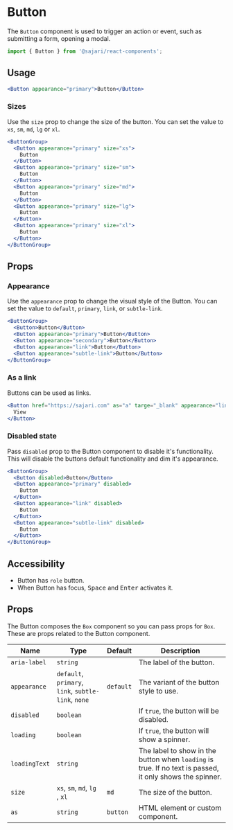 
<SEO
  title="Button"
  scope={scopes.components}
  description="The Button component is used to trigger an action or event, such as submitting a
form, opening a Dialog, canceling an action, or performing a delete operation."
/>

# Button

The `Button` component is used to trigger an action or event, such as submitting a form, opening a modal.

```js
import { Button } from '@sajari/react-components';
```

## Usage

```jsx
<Button appearance="primary">Button</Button>
```

### Sizes

Use the `size` prop to change the size of the button. You can set the value to
`xs`, `sm`, `md`, `lg` or `xl`.

```jsx
<ButtonGroup>
  <Button appearance="primary" size="xs">
    Button
  </Button>
  <Button appearance="primary" size="sm">
    Button
  </Button>
  <Button appearance="primary" size="md">
    Button
  </Button>
  <Button appearance="primary" size="lg">
    Button
  </Button>
  <Button appearance="primary" size="xl">
    Button
  </Button>
</ButtonGroup>
```

## Props

### Appearance

Use the `appearance` prop to change the visual style of the Button. You can set the
value to `default`, `primary`, `link`, or `subtle-link`.

```jsx
<ButtonGroup>
  <Button>Button</Button>
  <Button appearance="primary">Button</Button>
  <Button appearance="secondary">Button</Button>
  <Button appearance="link">Button</Button>
  <Button appearance="subtle-link">Button</Button>
</ButtonGroup>
```

### As a link

Buttons can be used as links.

```jsx
<Button href="https://sajari.com" as="a" targe="_blank" appearance="link">
  View
</Button>
```

### Disabled state

Pass `disabled` prop to the Button component to disable it's functionality. This will disable
the buttons default functionality and dim it's appearance.

```jsx
<ButtonGroup>
  <Button disabled>Button</Button>
  <Button appearance="primary" disabled>
    Button
  </Button>
  <Button appearance="link" disabled>
    Button
  </Button>
  <Button appearance="subtle-link" disabled>
    Button
  </Button>
</ButtonGroup>
```

## Accessibility

- Button has `role` button.
- When Button has focus, <kbd>Space</kbd> and <kbd>Enter</kbd> activates it.

## Props

The Button composes the `Box` component so you can pass props for
`Box`. These are props related to the Button component.

| Name          | Type                                                | Default   | Description                                                                                              |
| ------------- | --------------------------------------------------- | --------- | -------------------------------------------------------------------------------------------------------- |
| `aria-label`  | `string`                                            |           | The label of the button.                                                                                 |
| `appearance`  | `default`, `primary`, `link`, `subtle-link`, `none` | `default` | The variant of the button style to use.                                                                  |
| `disabled`    | `boolean`                                           |           | If `true`, the button will be disabled.                                                                  |
| `loading`     | `boolean`                                           |           | If `true`, the button will show a spinner.                                                               |
| `loadingText` | `string`                                            |           | The label to show in the button when `loading` is true. If no text is passed, it only shows the spinner. |
| `size`        | `xs`, `sm`, `md`, `lg` , `xl`                       | `md`      | The size of the button.                                                                                  |
| `as`          | `string`                                            | `button`  | HTML element or custom component.                                                                        |
